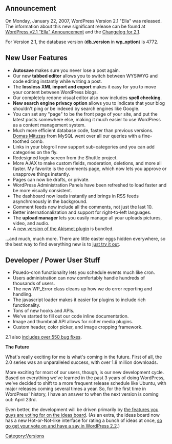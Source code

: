 {{Languages|
{{en|Version 2.1}}
{{ja|Version 2.1}}
{{zh-cn|2.1 版本}}
}}

== Announcement ==
On Monday, January 22, 2007, WordPress Version 2.1 "Ella" was released.  The information about this new significant release can be found at [http://wordpress.org/development/2007/01/ella-21/ WordPress v2.1 "Ella" Announcement] and the [[Changelog/2.1|Changelog for 2.1]]. 

For Version 2.1, the database version ('''db_version''' in '''wp_option''') is 4772.

== New User Features ==

* <strong>Autosave</strong> makes sure you never lose a post again.
* Our new <strong>tabbed editor</strong> allows you to switch between WYSIWYG and code editing instantly while writing a post.
* The <strong>lossless XML import and export</strong> makes it easy for you to move your content between WordPress blogs.
* Our completely redone visual editor also now includes <strong>spell checking</strong>.
* <strong>New search engine privacy option</strong> allows you to indicate that your blog shouldn't ping or be indexed by search engines like Google.
* You can set any "page" to be the front page of your site, and put the latest posts somewhere else, making it much easier to use WordPress as a content management system.
* Much more efficient database code, faster than previous versions. [http://dammit.lt/ Domas Mituzas] from MySQL went over all our queries with a fine-toothed comb.
* Links in your blogroll now support sub-categories and you can add categories on the fly.
* Redesigned login screen from the Shuttle project.
* More AJAX to make custom fields, moderation, deletions, and more all faster. My favorite is the comments page, which now lets you approve or unapprove things instantly.
* Pages can now be drafts, or private.
* WordPress Administration Panels have been refreshed to load faster and be more visually consistent.
* The dashboard now loads instantly and brings in RSS feeds asynchronously in the background.
* Comment feeds now include all the comments, not just the last 10.
* Better internationalization and support for right-to-left languages.
* The <strong>upload manager</strong> lets you easily manage all your uploads pictures, video, and audio.
* A [http://blog.akismet.com/2007/01/22/akismet-wordpress-plugin-20/ new version of the Akismet plugin] is bundled.

...and much, much more. There are little easter eggs hidden everywhere, so the best way to find everything new is to [http://wordpress.org/download/ just try it out].

== Developer / Power User Stuff ==

* Psuedo-cron functionality lets you schedule events much like cron.
* Users administration can now comfortably handle hundreds of thousands of users.
* The new WP_Error class cleans up how we do error reporting and handling.
* The javascript loader makes it easier for plugins to include rich functionality.
* Tons of new hooks and APIs.
* We've started to fill out our code inline documentation.
* Image and thumbnail API allows for richer media plugins.
* Custom header, color picker, and image cropping framework.

2.1 also [http://trac.wordpress.org/query?status=closed&milestone=2.1 includes over 550 bug fixes].

<strong>The Future</strong>

What's really exciting for me is what's coming in the future. First of all, the 2.0 series was an unparalleled success, with over 1.8 million downloads.

More exciting for most of our users, though, is our new development cycle. Based on everything we've learned in the past 3 years of doing WordPress, we've decided to shift to a more frequent release schedule like Ubuntu, with major releases coming several times a year. So, for the first time in WordPress' history, I have an answer to when the next version is coming out: April 23rd. 

Even better, the development will be driven primarily by [http://wordpress.org/extend/ideas/ the features you guys are voting for on the ideas board]. (As an extra, the ideas board now has a new Hot-or-Not-like interface for rating a bunch of ideas at once, [http://wordpress.org/extend/ideas/view.php?view=not_voted so go get your vote on and have a say in WordPress 2.2].)

{{Versions}}

[[Category:Versions]]